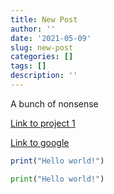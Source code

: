 ```yaml
---
title: New Post
author: ''
date: '2021-05-09'
slug: new-post
categories: []
tags: []
description: ''
---
```


A bunch of nonsense

[Link to project 1](/project/project1/)

[Link to google](https://www.google.com)

```r
print("Hello world!")
```

```python
print("Hello world!")
```